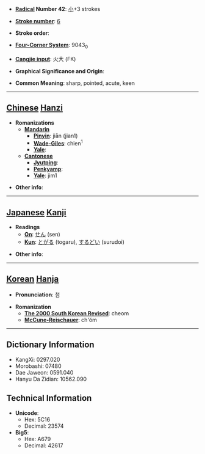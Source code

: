 * '''[[Wiktionary:Chinese radical index| Radical]] Number 42''': [[Wiktionary:Chinese radical index 小|小]]+3 strokes

* '''[[Wiktionary:Chinese total strokes index|Stroke number]]''': [[Wiktionary:Chinese total strokes index 6|6]]

* '''Stroke order''': 

* '''[[Wiktionary:Chinese four corner index|Four-Corner System]]''': 9043<sub>0</sub>

* '''[[Wiktionary:Chinese Cangjie index|Cangjie input]]''': 火大 (FK)

* '''Graphical Significance and Origin''': 

* '''Common Meaning''': sharp, pointed, acute, keen

----

== [[Chinese]] [[Hanzi]] ==

* '''Romanizations'''
** '''[[Mandarin]]'''
*** '''[[Pinyin]]''': jiān (jian1)
*** '''[[Wade-Giles]]''': chien<sup>1</sup>
*** '''[[Yale]]''': 
** '''[[Cantonese]]'''
*** '''[[Jyutping]]''':
*** '''[[Penkyamp]]''': 
*** '''[[Yale]]''': jim1

* '''Other info''': 

----

== [[Japanese]] [[Kanji]] ==

* '''Readings'''
** '''[[On]]''': [[せん]] (sen)
** '''[[Kun]]''': [[とがる]] (togaru), [[するどい]] (surudoi)

* '''Other info''':  

----

== [[Korean]] [[Hanja]] ==

* '''Pronunciation''': 첨

* '''Romanization'''
** '''[[The 2000 South Korean Revised Romanization|The 2000 South Korean Revised]]''': cheom
** '''[[McCune-Reischauer]]''': ch'ŏm

----

== Dictionary Information ==

* KangXi: 0297.020
* Morobashi: 07480
* Dae Jaweon: 0591.040
* Hanyu Da Zidian: 10562.090

== Technical Information ==

* '''Unicode''':
** Hex: 5C16
** Decimal: 23574
* '''Big5''':
** Hex: A679
** Decimal: 42617